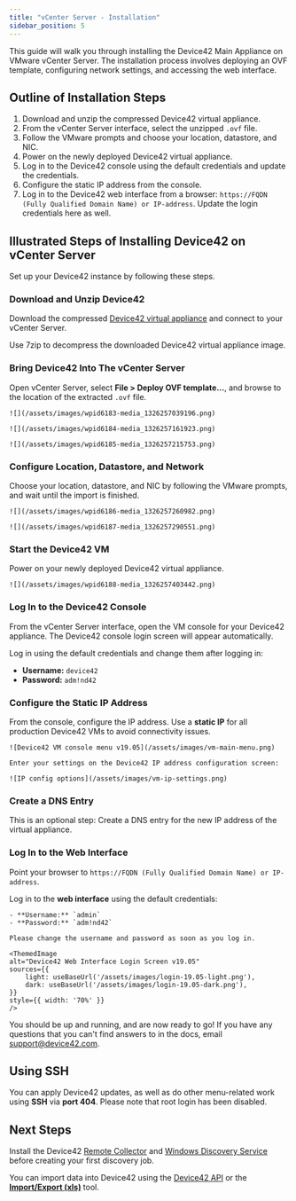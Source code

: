 ```yaml
---
title: "vCenter Server - Installation"
sidebar_position: 5
---
```



This guide will walk you through installing the Device42 Main Appliance on VMware vCenter Server. The installation process involves deploying an OVF template, configuring network settings, and accessing the web interface.

## Outline of Installation Steps

1. Download and unzip the compressed Device42 virtual appliance.
2. From the vCenter Server interface, select the unzipped `.ovf` file. 
3. Follow the VMware prompts and choose your location, datastore, and NIC.
4. Power on the newly deployed Device42 virtual appliance. 
5. Log in to the Device42 console using the default credentials and update the credentials.
6. Configure the static IP address from the console.
7. Log in to the Device42 web interface from a browser: `https://FQDN (Fully Qualified Domain Name) or IP-address`. Update the login credentials here as well.

## Illustrated Steps of Installing Device42 on vCenter Server

Set up your Device42 instance by following these steps.

### Download and Unzip Device42

Download the compressed [Device42 virtual appliance](https://www.device42.com/download/) and connect to your vCenter Server. 

Use 7zip to decompress the downloaded Device42 virtual appliance image.

### Bring Device42 Into The vCenter Server

Open vCenter Server, select **File > Deploy OVF template...**, and browse to the location of the extracted `.ovf` file.
   
    ![](/assets/images/wpid6183-media_1326257039196.png)

    ![](/assets/images/wpid6184-media_1326257161923.png)

    ![](/assets/images/wpid6185-media_1326257215753.png)

### Configure Location, Datastore, and Network

Choose your location, datastore, and NIC by following the VMware prompts, and wait until the import is finished.

    ![](/assets/images/wpid6186-media_1326257260982.png)

    ![](/assets/images/wpid6187-media_1326257290551.png)

### Start the Device42 VM

Power on your newly deployed Device42 virtual appliance.

    ![](/assets/images/wpid6188-media_1326257403442.png)

### Log In to the Device42 Console

From the vCenter Server interface, open the VM console for your Device42 appliance. The Device42 console login screen will appear automatically.

Log in using the default credentials and change them after logging in:

   - **Username:** `device42`
   - **Password:** `adm!nd42` 

### Configure the Static IP Address

From the console, configure the IP address. Use a **static IP** for all production Device42 VMs to avoid connectivity issues.
   
    ![Device42 VM console menu v19.05](/assets/images/vm-main-menu.png)

    Enter your settings on the Device42 IP address configuration screen: 

    ![IP config options](/assets/images/vm-ip-settings.png)

### Create a DNS Entry

This is an optional step: Create a DNS entry for the new IP address of the virtual appliance.

### Log In to the Web Interface

Point your browser to `https://FQDN (Fully Qualified Domain Name) or IP-address`.

Log in to the **web interface** using the default credentials:

    - **Username:** `admin`
    - **Password:** `adm!nd42` 
    
    Please change the username and password as soon as you log in.

    <ThemedImage
    alt="Device42 Web Interface Login Screen v19.05"
    sources={{
        light: useBaseUrl('/assets/images/login-19.05-light.png'),
        dark: useBaseUrl('/assets/images/login-19.05-dark.png'),
    }}
    style={{ width: '70%' }} 
    />    

You should be up and running, and are now ready to go! If you have any questions that you can't find answers to in the docs, email support@device42.com.

## Using SSH

You can apply Device42 updates, as well as do other menu-related work using **SSH** via **port 404**. Please note that root login has been disabled.

## Next Steps

Install the Device42 [Remote Collector](remote-collector-rc-installation.mdx) and [Windows Discovery Service](windows-discovery-service-installation.mdx) before creating your first discovery job. 

You can import data into Device42 using the [Device42 API](https://api.device42.com/) or the [**Import/Export (xls)**](/getstarted/tutorials/tutorial-loading-data-using-spreadsheets.mdx) tool.
